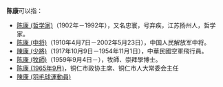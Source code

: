 '''陈康'''可以指：
* [[陈康_(哲学家)|陈康 (哲学家)]]（1902年－1992年），又名忠寰，号弃疾，江苏扬州人，哲学家。
* [[陈康_(中将)|陈康 (中将)]]（1910年4月7日－2002年5月23日），中国人民解放军中将。
* [[陳康_(少將)|陳康 (少將)]]（1917年10月9日－1954年11月1日），中華民國空軍飛行員。
* [[陈康_(牧師)|陈康 (牧師)]]（1959年9月4日－），牧師、崇拜學博士。
* [[陈康_(1965年9月)|陈康 (1965年9月)]]，铜仁市政协主席、铜仁市人大常委会主任
* [[陳康_(羽毛球運動員)|陳康 (羽毛球運動員)]]
{{消歧义|cat=二字陈姓人名消歧义|K康}}